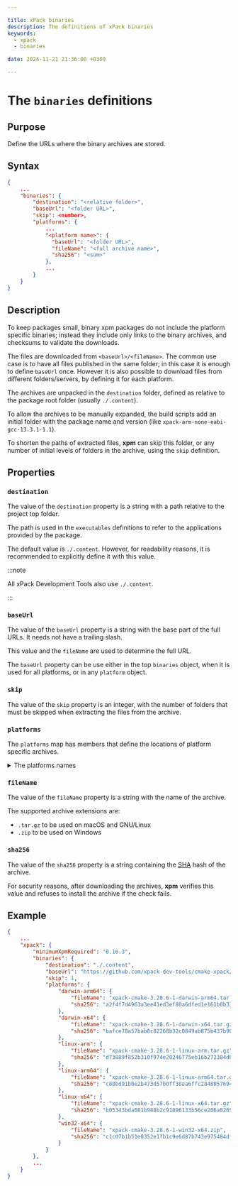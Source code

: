 ```yaml
---

title: xPack binaries
description: The definitions of xPack binaries
keywords:
  - xpack
  - binaries

date: 2024-11-21 21:36:00 +0300

---
```


# The `binaries` definitions

## Purpose

Define the URLs where the binary archives are stored.

## Syntax

```json
{
    ...
    "binaries": {
        "destination": "<relative folder>",
        "baseUrl": "<folder URL>",
        "skip": <number>,
        "platforms": {
            ...
            "<platform name>": {
              "baseUrl": "<folder URL>",
              "fileName": "<full archive name>",
              "sha256": "<sum>"
            },
            ...
        }
    }
}
```

## Description

To keep packages small, binary xpm packages do not include the platform specific
binaries; instead they include only links
to the binary archives, and checksums to validate the downloads.

The files are downloaded from `<baseUrl>/<fileName>`. The common
use case is to have all files published in the same folder; in this case it is
enough to define `baseUrl` once. However it is also possible to
download files from different folders/servers, by defining it
for each platform.

The archives are unpacked in the `destination` folder, defined as relative
to the package root folder (usually `./.content`).

To allow the archives to be manually expanded, the build scripts add an
initial folder with the package name and version
(like `xpack-arm-none-eabi-gcc-13.3.1-1.1`).

To shorten the paths of extracted files,
**xpm** can skip this folder, or any number of initial
levels of folders in the archive, using the `skip` definition.

## Properties

### `destination`

The value of the `destination` property is a string with a path relative
to the project top folder.

The path is used in the `executables` definitions to refer to
the applications provided by the package.

The default value is `./.content`. However, for readability reasons,
it is recommended to explicitly define it with this value.

:::note

All xPack Development Tools also use `./.content`.

:::

### `baseUrl`

The value of the `baseUrl` property is a string with the base part
of the full URLs. It needs not have a trailing slash.

This value and the `fileName` are used to determine the full URL.

The `baseUrl` property can be use either in the top `binaries` object,
when it is used for all platforms, or in any `platform` object.

### `skip`

The value of the `skip` property is an integer, with the number of
folders that must be skipped when extracting the files from the archive.

### `platforms`

The `platforms` map has members that define the locations
of platform specific archives.

<details>
<summary>The platforms names</summary>

The platform names are exactly those defined by Node.js, as
`process.platform` and `process.arch`:

- `darwin-arm64` - macOS arm64
- `darwin-x64` - macOS x64
- `linux-arm` - GNU/Linux Arm 32-bit (since 0.6.0)
- `linux-arm64` - GNU/Linux Arm 64-bit (since 0.6.0)
- `linux-x86` (deprecated)
- `linux-x32` (deprecated)
- `linux-ia32` - GNU/Linux x86 (since 0.6.0; deprecated)
- `linux-x64` - GNU/Linux x64
- `win32-x86` (deprecated)
- `win32-x32` (deprecated)
- `win32-ia32` - Windows x86 (since 0.6.0; deprecated)
- `win32-x64` - Windows x64

(`win32` is not very inspired, but we have to live with it.)

</details>

### `fileName`

The value of the `fileName` property is a string with the name of the
archive.

The supported archive extensions are:

- `.tar.gz` to be used on macOS and GNU/Linux
- `.zip` to be used on Windows

### `sha256`

The value of the `sha256` property is a string containing the
[SHA](https://en.wikipedia.org/wiki/Secure_Hash_Algorithms) hash
of the archive.

For security reasons, after downloading the archives, **xpm** verifies
this value and refuses to install the archive if the check fails.

## Example

```json {6-8,11-12}
{
    ...
    "xpack": {
        "minimumXpmRequired": "0.16.3",
        "binaries": {
            "destination": "./.content",
            "baseUrl": "https://github.com/xpack-dev-tools/cmake-xpack/releases/download/v3.28.6-1",
            "skip": 1,
            "platforms": {
                "darwin-arm64": {
                    "fileName": "xpack-cmake-3.28.6-1-darwin-arm64.tar.gz",
                    "sha256": "a2f4f7d4963a3ee41ed3ef80a6dfed1e161b0b33b519fe2c4f11f4d9d310c36e"
                },
                "darwin-x64": {
                    "fileName": "xpack-cmake-3.28.6-1-darwin-x64.tar.gz",
                    "sha256": "bafce78a57bab8c82268b32c0849ab875b437b90bed9bec83aad4c82af320103"
                },
                "linux-arm": {
                    "fileName": "xpack-cmake-3.28.6-1-linux-arm.tar.gz",
                    "sha256": "d73889f852b310f974e20246775eb16b272384dbf6fdc236583395af40bf7b54"
                },
                "linux-arm64": {
                    "fileName": "xpack-cmake-3.28.6-1-linux-arm64.tar.gz",
                    "sha256": "c80bd91b0e2b473d57b0ff30ea6ffc28480576946d6e69b65204f9d26dadfa52"
                },
                "linux-x64": {
                    "fileName": "xpack-cmake-3.28.6-1-linux-x64.tar.gz",
                    "sha256": "b05343bda081b988b2c91896133b56ce286a8269c8550d986cc2e71a243684e1"
                },
                "win32-x64": {
                    "fileName": "xpack-cmake-3.28.6-1-win32-x64.zip",
                    "sha256": "c1c07b1b51e0352e1fb1c9e6d87b743e975484df29f2a72c26d7385ad23fb679"
                }
            }
        },
        ...
    }
}
```
